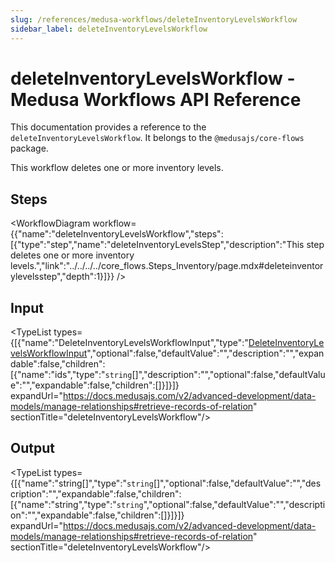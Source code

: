 ```yaml
---
slug: /references/medusa-workflows/deleteInventoryLevelsWorkflow
sidebar_label: deleteInventoryLevelsWorkflow
---
```



# deleteInventoryLevelsWorkflow - Medusa Workflows API Reference

This documentation provides a reference to the `deleteInventoryLevelsWorkflow`. It belongs to the `@medusajs/core-flows` package.

This workflow deletes one or more inventory levels.

## Steps

<WorkflowDiagram workflow={{"name":"deleteInventoryLevelsWorkflow","steps":[{"type":"step","name":"deleteInventoryLevelsStep","description":"This step deletes one or more inventory levels.","link":"../../../../core_flows.Steps_Inventory/page.mdx#deleteinventorylevelsstep","depth":1}]}} />

## Input

<TypeList types={[{"name":"DeleteInventoryLevelsWorkflowInput","type":"[DeleteInventoryLevelsWorkflowInput](../../../../interfaces/core_flows.DeleteInventoryLevelsWorkflowInput/page.mdx)","optional":false,"defaultValue":"","description":"","expandable":false,"children":[{"name":"ids","type":"`string`[]","description":"","optional":false,"defaultValue":"","expandable":false,"children":[]}]}]} expandUrl="https://docs.medusajs.com/v2/advanced-development/data-models/manage-relationships#retrieve-records-of-relation" sectionTitle="deleteInventoryLevelsWorkflow"/>

## Output

<TypeList types={[{"name":"string[]","type":"`string`[]","optional":false,"defaultValue":"","description":"","expandable":false,"children":[{"name":"string","type":"`string`","optional":false,"defaultValue":"","description":"","expandable":false,"children":[]}]}]} expandUrl="https://docs.medusajs.com/v2/advanced-development/data-models/manage-relationships#retrieve-records-of-relation" sectionTitle="deleteInventoryLevelsWorkflow"/>

